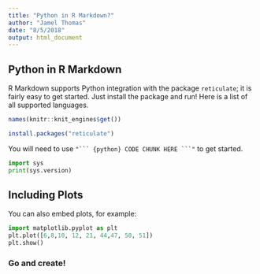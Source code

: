 ```yaml
---
title: "Python in R Markdown?"
author: "Jamel Thomas"
date: "8/5/2018"
output: html_document
---
```


## Python in R Markdown

R Markdown supports Python integration with the package `reticulate`; it is fairly easy to get started. Just install the package and run! Here is a list of all supported languages.

```r
names(knitr::knit_engines$get())

```

```r
install.packages("reticulate")

```

You will need to use `"``` {python} CODE CHUNK HERE ```" ` to get started.

```python

import sys
print(sys.version)
```

## Including Plots

You can also embed plots, for example:

```python
import matplotlib.pyplot as plt
plt.plot([6,8,10, 12, 21, 44,47, 50, 51])
plt.show()
```


### Go and create!